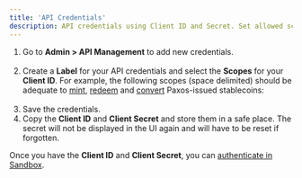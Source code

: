 ```yaml
---
title: 'API Credentials'
description: API credentials using Client ID and Secret. Set allowed scopes to access specific API endpoints.
---
```



[convert]: developer/convert.mdx
[authenticate in Sandbox]: developer/authenticate.mdx
[mint]: developer/mint.mdx
[redeem]: developer/redeem.mdx

<ApiCredentialsIntro />

1. Go to **Admin > API Management** to add new credentials.<br/><br/><CredentialsLoginNote />
1. Create a **Label** for your API credentials and select the **Scopes** for your **Client ID**. For example, the following scopes (space delimited) should be adequate to [mint], [redeem] and [convert] Paxos-issued stablecoins:<br/><br/><Scopes />
1. Save the credentials.
1. Copy the **Client ID** and **Client Secret** and store them in a safe place. The secret will not be displayed in the UI again and will have to be reset if forgotten.

Once you have the **Client ID** and **Client Secret**, you can [authenticate in Sandbox].
